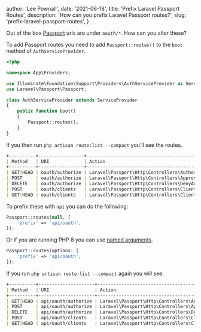
  author: 'Lee Pownall',
  date: '2021-06-18',
  title: 'Prefix Laravel Passport Routes',
  description: 'How can you prefix Laravel Passport routes?',
  slug: 'prefix-laravel-passport-routes',
}


Out of the box [Passport](https://laravel.com/docs/8.x/passport) urls are under `oauth/*`. How can you alter these?

To add Passport routes you need to add `Passport::routes()` to the `boot` method of `AuthServiceProvider`.

```php
<?php

namespace App\Providers;

use Illuminate\Foundation\Support\Providers\AuthServiceProvider as ServiceProvider;
use Laravel\Passport\Passport;

class AuthServiceProvider extends ServiceProvider
{
    public function boot()
    {
        Passport::routes();
    }
}
```
If you then run `php artisan route:list --compact` you'll see the routes.

```md
+----------+-----------------+---------------------------------------------------------------------------+
| Method   | URI             | Action                                                                    |
+----------+-----------------+---------------------------------------------------------------------------+
| GET|HEAD | oauth/authorize | Laravel\Passport\Http\Controllers\AuthorizationController@authorize       |
| POST     | oauth/authorize | Laravel\Passport\Http\Controllers\ApproveAuthorizationController@approve  |
| DELETE   | oauth/authorize | Laravel\Passport\Http\Controllers\DenyAuthorizationController@deny        |
| POST     | oauth/clients   | Laravel\Passport\Http\Controllers\ClientController@store                  |
| GET|HEAD | oauth/clients   | Laravel\Passport\Http\Controllers\ClientController@forUser                |
```

To prefix these with `api` you can do the following:

```php
Passport::routes(null, [
    'prefix' => 'api/oauth',
]);
```

Or if you are running PHP 8 you can use [named arguments](https://stitcher.io/blog/php-8-named-arguments).

```php
Passport::routes(options: [
    'prefix' => 'api/oauth',
]);
```

If you run `php artisan route:list --compact` again you will see:

```md
+----------+---------------------+---------------------------------------------------------------------------+
| Method   | URI                 | Action                                                                    |
+----------+---------------------+---------------------------------------------------------------------------+
| GET|HEAD | api/oauth/authorize | Laravel\Passport\Http\Controllers\AuthorizationController@authorize       |
| POST     | api/oauth/authorize | Laravel\Passport\Http\Controllers\ApproveAuthorizationController@approve  |
| DELETE   | api/oauth/authorize | Laravel\Passport\Http\Controllers\DenyAuthorizationController@deny        |
| POST     | api/oauth/clients   | Laravel\Passport\Http\Controllers\ClientController@store                  |
| GET|HEAD | api/oauth/clients   | Laravel\Passport\Http\Controllers\ClientController@forUser                |
```